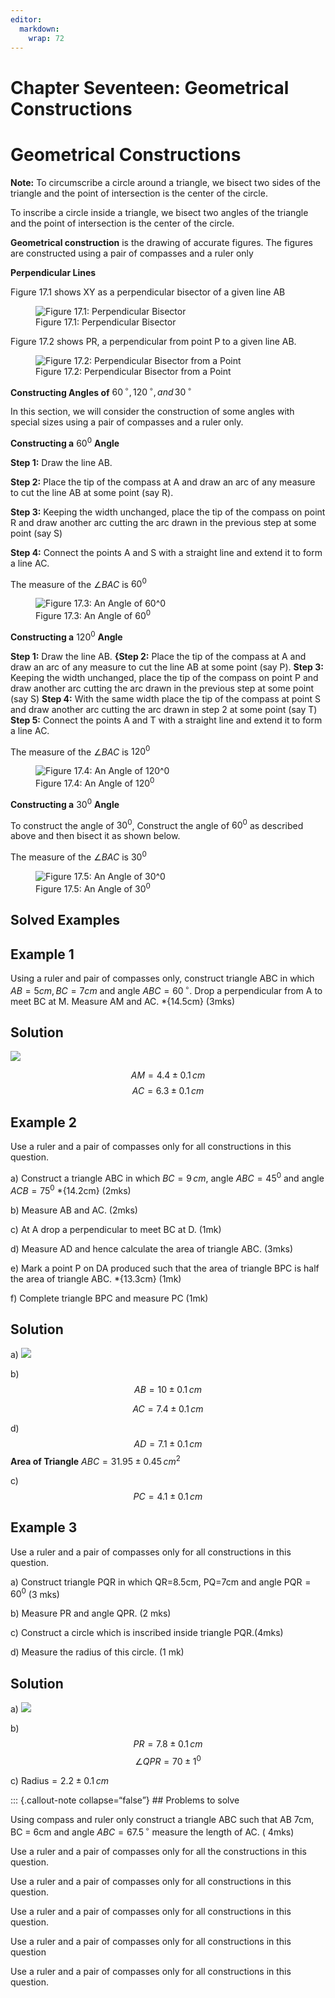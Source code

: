 ```yaml
---
editor: 
  markdown: 
    wrap: 72
---
```


# Chapter Seventeen: Geometrical Constructions

# Geometrical Constructions {.unnumbered}

**Note:** To circumscribe a circle around a triangle, we bisect two
sides of the triangle and the point of intersection is the center of the
circle.

To inscribe a circle inside a triangle, we bisect two angles of the
triangle and the point of intersection is the center of the circle.

**Geometrical construction** is the drawing of accurate figures. The
figures are constructed using a pair of compasses and a ruler only

**Perpendicular Lines**

Figure 17.1 shows XY as a perpendicular bisector of a given line AB

![Figure 17.1: Perpendicular Bisector](figures/Images/FIG1.png)

Figure 17.2 shows PR, a perpendicular from point P to a given line AB.

![Figure 17.2: Perpendicular Bisector from a
Point](figures/Images/FIG2.png)

**Constructing Angles of**
$60\,^{\circ}, \,120\,^{\circ},\, and \,30\,^{\circ}$

In this section, we will consider the construction of some angles with
special sizes using a pair of compasses and a ruler only.

**Constructing a** $60^0$ **Angle**

**Step 1:** Draw the line AB.

**Step 2:** Place the tip of the compass at A and draw an arc of any
measure to cut the line AB at some point (say R).

**Step 3:** Keeping the width unchanged, place the tip of the compass on
point R and draw another arc cutting the arc drawn in the previous step
at some point (say S)

**Step 4:** Connect the points A and S with a straight line and extend
it to form a line AC.

The measure of the $\angle BAC$ is $60^0$

![Figure 17.3: An Angle of $60^0$](figures/Images/FIG3.png)

**Constructing a** $120^0$ **Angle**

**Step 1:** Draw the line AB. **{Step 2:** Place the tip of the compass
at A and draw an arc of any measure to cut the line AB at some point
(say P). **Step 3:** Keeping the width unchanged, place the tip of the
compass on point P and draw another arc cutting the arc drawn in the
previous step at some point (say S) **Step 4:** With the same width
place the tip of the compass at point S and draw another arc cutting the
arc drawn in step 2 at some point (say T) **Step 5:** Connect the points
A and T with a straight line and extend it to form a line AC.

The measure of the $\angle BAC$ is $120^0$

![Figure 17.4: An Angle of $120^0$](figures/Images/FIG4.png)

**Constructing a** $30^0$ **Angle**

To construct the angle of $30^0$, Construct the angle of $60^0$ as
described above and then bisect it as shown below.

The measure of the $\angle BAC$ is $30^0$

![Figure 17.5: An Angle of $30^0$](figures/Images/FIG5.png)

## Solved Examples

::: {.callout-note collapse="false"}
# Example 1

Using a ruler and pair of compasses only, construct triangle ABC in
which $AB = 5cm, BC = 7cm$ and angle $ABC =60 \,^{\circ}$. Drop a
perpendicular from A to meet BC at M. Measure AM and AC.
\hspace\*{14.5cm} (3mks)
:::

::: {.callout-caution collapse="true"}
# Solution

![](figures/Images/triangle1.png)

$$AM=4.4\pm 0.1 \,cm$$ $$AC=6.3\pm 0.1 \, cm$$
:::

::: {.callout-note collapse="false"}
# Example 2

Use a ruler and a pair of compasses only for all constructions in this
question.

a\) Construct a triangle ABC in which $BC=9\, cm$, angle $ABC=45^0$ and
angle $ACB=75^0$ \hspace\*{14.2cm} (2mks)

b\) Measure AB and AC. \hspace{10.6cm} (2mks)

c\) At A drop a perpendicular to meet BC at D. \hspace{7cm} (1mk)

d\) Measure AD and hence calculate the area of triangle
ABC.\hspace{4.4cm} (3mks)

e\) Mark a point P on DA produced such that the area of triangle BPC is
half the area of triangle ABC. \hspace\*{13.3cm} (1mk)

f\) Complete triangle BPC and measure PC \hspace{7.5cm} (1mk)
:::

::: {.callout-caution collapse="true"}
# Solution

a\) ![](figures/Images/Tria2.png)

b\) $$AB=10\pm 0.1\, cm$$

$$AC=7.4\pm 0.1\,cm$$

d\) $$AD=7.1\pm 0.1\,cm$$ **Area of Triangle**
$ABC=31.95\pm 0.45\, cm^2$

c\) $$PC=4.1\pm 0.1\,cm$$
:::

::: {.callout-note collapse="false"}
# Example 3

Use a ruler and a pair of compasses only for all constructions in this
question.

a\) Construct triangle PQR in which QR=8.5cm, PQ=7cm and angle
PQR$=60^0$ \hspace{1.2cm} (3 mks)

b\) Measure PR and angle QPR. \hspace{9cm} (2 mks)

c\) Construct a circle which is inscribed inside triangle
PQR.\hspace{4.7cm}(4mks)

d\) Measure the radius of this circle. \hspace{8.4cm} (1 mk)
:::

::: {.callout-caution collapse="true"}
# Solution

a\) ![](figures/Images/Tria3.png)

b\) $$PR=7.8\pm 0.1\, cm$$ $$\angle QPR=70 \pm 1^0$$

c\) Radius$=2.2\pm 0.1\,cm$
:::


::: {.callout-note collapse="false"} \## Problems to solve

```{=tex}
\begin{enumerate}
\item 
\begin{enumerate}
\item Using a pair of compasses and a ruler only construct a triangle ABC such that $AB= 6.5cm,
BC = 5cm $ and  angle $ABC = 135\,^{\circ}$                 \hspace{5cm}            (2mks)
\item  Construct the height of triangle ABC in (a) above taking AB as the base, hence calculating the area of triangle ABC. \hspace{8.9cm}       (2mks)
\end{enumerate}
\item
```
Using compass and ruler only construct a triangle ABC such that AB 7cm,
BC = 6cm and angle $ABC = 67.5\,^{\circ}$ measure the length of AC.
\hspace{6.1cm} ( 4mks)

\item

Use a ruler and a pair of compasses only for all the constructions in
this question.

```{=tex}
\begin{enumerate}
\item Construct a triangle PQR in which PQ=9 cm, QR=6 cm and angle PQR$=30^0$                           \hspace{0.2cm}  (3mks)
\item From P drop a perpendicular to meet QR produced at S.\hspace{4cm}     (1mk)
\item Measure PS and hence calculate the area of triangle PQR.\hspace{3.4cm} (2mks)
 
\item Locate a point T on SP produced such that the area of triangle QTR is $\frac{4}{3}$ times the area of triangle PQR.       \hspace{10.8cm}             (2mks)
\item Complete triangle QTR and measure RT and angle TQR.\hspace{3.9cm}     (2mks)
\end{enumerate}
\item
```
Use a ruler and a pair of compasses only for all constructions in this
question.

```{=tex}
\begin{enumerate}
\item Construct triangle ABC in which BC=AC=7 cm and angle ACB$=37.5^0$ \hspace{1.4cm}(3mks)
\item Measure AB.                       \hspace{10.9cm}     (1mk)
\item From A drop a perpendicular to meet BC produced at D.\hspace{4cm} (1mk)
\item Measure AD and hence calculate the area of triangle ABC.\hspace{3.4cm}    (2mks)
\item Mark a point P on AD such that the area of triangle PBC is half the area of triangle ABC.             \hspace{12.2cm}         (1mk)
\item Complete triangle PBC and measure angle PBC   \hspace{5.1cm}      (2mks)
\end{enumerate}
\item
```
Use a ruler and a pair of compasses only for all constructions in this
question.

```{=tex}
\begin{enumerate}
\item Construct triangle PQR in which QR=5cm, PR=7 cm and PRQ$=150^0$ \hspace{1.4cm}(3mks)
\item Measure PQ and angle PQR.     \hspace{8cm}            (2mks)
\item From P drop a perpendicular to meet QR produced at D.\hspace{3.8cm}   (1mk)
\item Mark a point T on DP produced such that the area of triangle TQR is twice the area of triangle PQR        \hspace{10.8cm}         (2mks)
\item Complete triangle TQR and measure angle QRT.  \hspace{5cm}    (2mks)
\end{enumerate}
\item
```
Use a ruler and a pair of compasses only for all constructions in this
question

```{=tex}
\begin{enumerate}
\item Construct triangle ABC in which BC=7 cm, and angle ABC$=45^0$ and angle ACB$=60^0$.       \hspace*{13.25cm}(3mks)
\item Measure AB and AC             \hspace{9.6cm}          (2mks)
\item Construct a circle that touches BC at B and passes through A.\hspace{3cm}(4mks)
\item Measure the radius of the circle      \hspace{7.8cm}          (1mk)
\end{enumerate}
```
\item

Use a ruler and a pair of compasses only for all constructions in this
question.

```{=tex}
\begin{enumerate}
\item Construct triangle ABC in which BC=7cm, angle ABC=22.50 and angle ACB$=120^0$.                \hspace*{12.9cm}        (4mks)
\item Measure AC                \hspace{10.8cm}     (1mk)
\item Produce AB to D and AC to E and bisect angle CBD and angle BCE.\hspace{1.4cm} (2mks)
\item Construct a circle which touches all three sides AD, BC, and AE.\hspace{1.7cm}(2mks)
\item What is the radius of this circle?        \hspace{7.4cm}  (1mk)
\end{enumerate}
```
